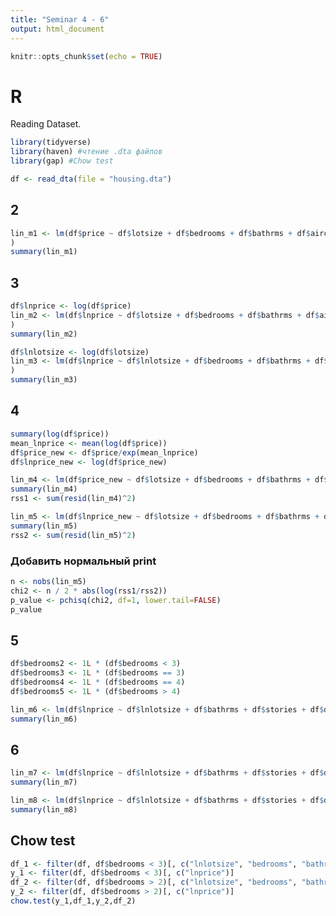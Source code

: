 ```yaml
---
title: "Seminar 4 - 6"
output: html_document
---
```


```r
knitr::opts_chunk$set(echo = TRUE)
```

# R
Reading Dataset.
```r
library(tidyverse)
library(haven) #чтение .dta файлов
library(gap) #Chow test

df <- read_dta(file = "housing.dta")
```

## 2
```r
lin_m1 <- lm(df$price ~ df$lotsize + df$bedrooms + df$bathrms + df$airco + df$driveway + df$recroom + df$fullbase + df$gashw + df$stories + df$garagepl + df$prefarea
)
summary(lin_m1)
```

## 3
```r
df$lnprice <- log(df$price)
lin_m2 <- lm(df$lnprice ~ df$lotsize + df$bedrooms + df$bathrms + df$airco + df$driveway + df$recroom + df$fullbase + df$gashw + df$stories + df$garagepl + df$prefarea
)
summary(lin_m2)

df$lnlotsize <- log(df$lotsize)
lin_m3 <- lm(df$lnprice ~ df$lnlotsize + df$bedrooms + df$bathrms + df$airco + df$driveway + df$recroom + df$fullbase + df$gashw + df$stories + df$garagepl + df$prefarea
)
summary(lin_m3)
```

## 4
```r
summary(log(df$price))
mean_lnprice <- mean(log(df$price))
df$price_new <- df$price/exp(mean_lnprice)
df$lnprice_new <- log(df$price_new)
```

```r
lin_m4 <- lm(df$price_new ~ df$lotsize + df$bedrooms + df$bathrms + df$stories + df$driveway + df$recroom + df$fullbase + df$gashw + df$airco + df$garagepl + df$prefarea)
summary(lin_m4)
rss1 <- sum(resid(lin_m4)^2)
```

```r
lin_m5 <- lm(df$lnprice_new ~ df$lotsize + df$bedrooms + df$bathrms + df$stories + df$driveway + df$recroom + df$fullbase + df$gashw + df$airco + df$garagepl + df$prefarea)
summary(lin_m5)
rss2 <- sum(resid(lin_m5)^2)
```

### Добавить нормальный print
```r
n <- nobs(lin_m5)
chi2 <- n / 2 * abs(log(rss1/rss2))
p_value <- pchisq(chi2, df=1, lower.tail=FALSE)
p_value
```

## 5
```r
df$bedrooms2 <- 1L * (df$bedrooms < 3)
df$bedrooms3 <- 1L * (df$bedrooms == 3)
df$bedrooms4 <- 1L * (df$bedrooms == 4)
df$bedrooms5 <- 1L * (df$bedrooms > 4)
```

```r
lin_m6 <- lm(df$lnprice ~ df$lnlotsize + df$bathrms + df$stories + df$driveway + df$recroom + df$fullbase + df$gashw + df$airco + df$garagepl + df$prefarea + df$bedrooms2 + df$bedrooms3 + df$bedrooms4)
summary(lin_m6)
```

## 6
```r
lin_m7 <- lm(df$lnprice ~ df$lnlotsize + df$bathrms + df$stories + df$driveway + df$recroom + df$fullbase + df$gashw + df$airco + df$garagepl + df$prefarea + df$bedrooms2 + df$bedrooms3 + df$bedrooms4 + df$bedrooms5)
summary(lin_m7)
```

```r
lin_m8 <- lm(df$lnprice ~ df$lnlotsize + df$bathrms + df$stories + df$driveway + df$recroom + df$fullbase + df$gashw + df$airco + df$garagepl + df$prefarea + df$bedrooms2 + df$bedrooms3 + df$bedrooms4 + df$bedrooms5 - 1)
summary(lin_m8)
```

## Chow test
```r
df_1 <- filter(df, df$bedrooms < 3)[, c("lnlotsize", "bedrooms", "bathrms", "stories", "driveway", "recroom", "fullbase", "gashw", "airco", "garagepl", "prefarea")]
y_1 <- filter(df, df$bedrooms < 3)[, c("lnprice")]
df_2 <- filter(df, df$bedrooms > 2)[, c("lnlotsize", "bedrooms", "bathrms", "stories", "driveway", "recroom", "fullbase", "gashw", "airco", "garagepl", "prefarea")]
y_2 <- filter(df, df$bedrooms > 2)[, c("lnprice")]
chow.test(y_1,df_1,y_2,df_2)
```